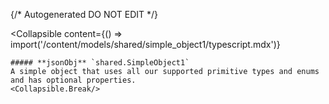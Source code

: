 {/* Autogenerated DO NOT EDIT  */}

<Collapsible
    content={() => import('/content/models/shared/simple_object1/typescript.mdx')}
>
    ##### **jsonObj** `shared.SimpleObject1`
    A simple object that uses all our supported primitive types and enums and has optional properties.
    <Collapsible.Break/>
</Collapsible>


